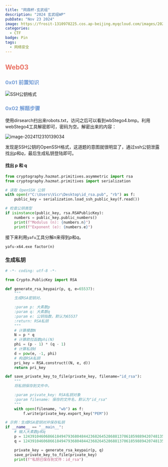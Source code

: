 ```yaml
---
title: "网鼎杯-玄武组"
description: "2024 玄武组WP"
pubDate: "Nov 23 2024"
image: https://frosit-1310978225.cos.ap-beijing.myqcloud.com/images/2024/11/23/f39c738e728d64d7e62ee65a09eb6042fe2c5b4c69bd77e061f40349fa6d4ceb.png
categories:
  - CTF
badge: Pin
tags:
  - 网络安全
---
```


## <font color = "#EA7062">Web03</font>

### <font color = "#749DD6">0x01 前置知识</font>

![SSH公钥格式](https://frosit-1310978225.cos.ap-beijing.myqcloud.com/images/2024/11/23/SSH_Pubkey_format.png)

### <font color = "#749DD6">0x02 解题步骤 </font>

使用dirsearch扫出来robots.txt，访问之后可以看到wbStego4.bmp。利用webStego4工具解密即可，密码为空。解密出来的内容：

![image-2024112310139034](https://frosit-1310978225.cos.ap-beijing.myqcloud.com/images/2024/11/23/image-20241123101039034.png)

发现是SSH公钥的OpenSSH格式，这道题的意图就很明显了，通过ssh公钥泄露找出$p$和$q$，最后生成私钥登陆即可。

#### 找出 p 和 q

```python
from cryptography.hazmat.primitives.asymmetric import rsa
from cryptography.hazmat.primitives import serialization

# 读取 OpenSSH 公钥
with open(r"C:\Users\Vicr\Desktop\id_rsa.pub", "rb") as f:
    public_key = serialization.load_ssh_public_key(f.read())

# 检查公钥类型
if isinstance(public_key, rsa.RSAPublicKey):
    numbers = public_key.public_numbers()
    print(f"Modulus (n): {numbers.n}")
    print(f"Exponent (e): {numbers.e}")
```
接下来利用`yafu`工具分解$n$来得到$p$和$q$。
```
yafu-x64.exe factor(n)
```

### 生成私钥

```python
# -*- coding: utf-8 -*-

from Crypto.PublicKey import RSA

def generate_rsa_keypair(p, q, e=65537):
    """
    生成RSA密钥对。

    :param p: 大素数p
    :param q: 大素数q
    :param e: 公钥指数，默认为65537
    :return: RSA私钥
    """
    # 计算模数N
    N = p * q
    # 计算欧拉函数phi(N)
    phi = (p - 1) * (q - 1)
    # 计算私钥d
    d = pow(e, -1, phi)
    # 构造RSA私钥
    pri_key = RSA.construct((N, e, d))
    return pri_key

def save_private_key_to_file(private_key, filename="id_rsa"):
    """
    将私钥保存到文件中。

    :param private_key: RSA私钥对象
    :param filename: 保存的文件名，默认为"id_rsa"
    """
    with open(filename, "wb") as f:
        f.write(private_key.export_key("PEM"))

# 示例：生成RSA密钥对并保存私钥
if __name__ == "__main__":
    # 输入大素数p和q
    p = 124391046068661849479368048442368264528688137061859889420748135089530711531982879099228365579453507914971808645098707899792342947071605270753221189146520461936329644320307671256282476976106892669621936765657513838321041373894048138250076354093023213535042038834560618477692450327056145702068970492978556584563
    q = 124391046068661849479368048442368264528688137061859889420748135089530711531982879099228365579453507914971808645098707899792342947071605270753221189146520461936329644320307671256282476976106892669621936765657513838321041373894048138250076354093023213535042038834560618477692450327056145702068970492978556583623

    private_key = generate_rsa_keypair(p, q)
    save_private_key_to_file(private_key)
    print(f"私钥已保存到文件：id_rsa")
```